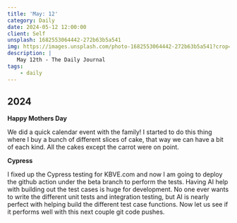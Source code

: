 ```yaml
---
title: 'May: 12'
category: Daily
date: 2024-05-12 12:00:00
client: Self
unsplash: 1682553064442-272b63b5a541
img: https://images.unsplash.com/photo-1682553064442-272b63b5a541?crop=entropy&cs=srgb&fm=jpg&ixid=MnwzNjM5Nzd8MHwxfHJhbmRvbXx8fHx8fHx8fDE2ODE3NDg2ODY&ixlib=rb-4.0.3&q=85
description: |
   May 12th - The Daily Journal
tags:
    - daily
---
```


## 2024

**Happy Mothers Day**

We did a quick calendar event with the family!
I started to do this thing where I buy a bunch of different slices of cake, that way we can have a bit of each kind.
All the cakes except the carrot were on point.


**Cypress**

I fixed up the Cypress testing for KBVE.com and now I am going to deploy the github action under the beta branch to perform the tests.
Having AI help with building out the test cases is huge for development.
No one ever wants to write the different unit tests and integration testing, but AI is nearly perfect with helping build the different test case functions.
Now let us see if it performs well with this next couple git code pushes.